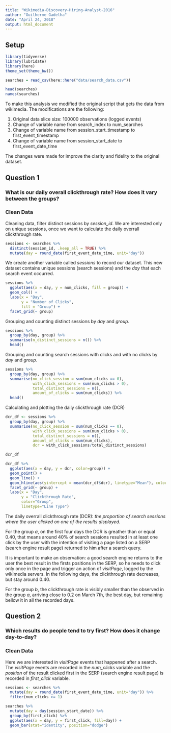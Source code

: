 ```yaml
---
title: "Wikimedia-Discovery-Hiring-Analyst-2016"
author: "Guilherme Gadelha"
date: "April 24, 2018"
output: html_document
---
```


## Setup

```r

library(tidyverse)
library(lubridate)
library(here)
theme_set(theme_bw())

searches = read_csv(here::here("data/search_data.csv"))

head(searches)
names(searches)

```

To make this analysis we modified the original script that gets the data from wikimedia. The modifications are the following:

1. Original data slice size: 100000 observations (logged events)
2. Change of variable name from search_index to num_searches
3. Change of variable name from session_start_timestamp to first_event_timestamp
4. Change of variable name from session_start_date to first_event_date_time

The changes were made for improve the clarity and fidelity to the original dataset.

## Question 1
### What is our daily overall clickthrough rate? How does it vary between the groups?

### Clean Data

Cleaning data, filter distinct sessions by *session_id*. We are interested only on unique sessions, once we want to calculate the daily overrall clickthrough rate.

```r
sessions <- searches %>%
  distinct(session_id, .keep_all = TRUE) %>% 
  mutate(day = round_date(first_event_date_time, unit="day"))
```

We create another variable called *sessions* to record our dataset. This new dataset contains unique sessions (search sessions) and the *day* that each search event occurred.


```r

sessions %>% 
  ggplot(aes(x = day, y = num_clicks, fill = group)) +
  geom_col() +
  labs(x = "Day",
       y = "Number of Clicks",
       fill = "Group") +
  facet_grid(~ group)

```

Grouping and counting distinct sessions by *day* and *group*.
```r

sessions %>% 
  group_by(day, group) %>% 
  summarise(n_distinct_sessions = n()) %>% 
  head()
```

Grouping and counting search sessions with clicks and with no clicks by *day* and *group*.
```r
sessions %>%
  group_by(day, group) %>%  
  summarise(no_click_session = sum(num_clicks == 0),
            with_click_sessions = sum(num_clicks > 0),
            total_distinct_sessions = n(),
            amount_of_clicks = sum(num_clicks)) %>% 
  head()

```

Calculating and plotting the daily clickthrough rate (DCR)
```r
dcr_df <- sessions %>%
  group_by(day, group) %>%  
  summarise(no_click_session = sum(num_clicks == 0),
            with_click_sessions = sum(num_clicks > 0),
            total_distinct_sessions = n(),
            amount_of_clicks = sum(num_clicks),
            dcr = with_click_sessions/total_distinct_sessions)

dcr_df

dcr_df %>% 
  ggplot(aes(x = day, y = dcr, color=group)) +
  geom_point() +
  geom_line() +
  geom_hline(aes(yintercept = mean(dcr_df$dcr), linetype="Mean"), colour="red") +
  facet_grid(~ group) +
  labs(x = "Day",
       y = "Clickthrough Rate",
       color="Group",
       linetype="Line Type")
```

The daily overrall clickthrough rate (DCR): _*the proportion of search sessions where the user clicked on one of the results displayed*_. 

For the group *a*, on the first four days the DCR is greather than or equal 0.40, that means around 40% of search sessions resulted in at least one click by the user with the intention of visiting a page listed on a SERP (search engine result page) returned to him after a search query.

It is important to make an observation: a good search engine returns to the user the best result in the firsts positions in the SERP, so he needs to click only once in the page and trigger an action of _visitPage_, logged by the wikimedia servers. In the following days, the clickthrough rate decreases, but stay around 0.40.

For the group *b*, the clickthrough rate is visibly smaller than the observed in the group *a*, arriving close to 0.2 on March 7th, the best day, but remaining bellow it in all the recorded days.


## Question 2
### Which results do people tend to try first? How does it change day-to-day?

### Clean Data

Here we are interested in *visitPage* events that happened after a search. The *visitPage* events are recorded in the *num_clicks* variable and the *position* of the result clicked first in the SERP (search engine result page) is recorded in *first_click* variable.

```r
sessions <- searches %>%
  mutate(day = round_date(first_event_date_time, unit="day")) %>% 
  filter(num_clicks >= 1)
```


```r

searches %>% 
  mutate(day = day(session_start_date)) %>% 
  group_by(first_click) %>% 
  ggplot(aes(x = day, y = first_click, fill=day)) +
  geom_bar(stat="identity", position="dodge")

```


